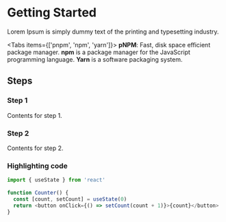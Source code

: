  

 

# Getting Started

Lorem Ipsum is simply dummy text of the printing and typesetting industry.

<Tabs items={['pnpm', 'npm', 'yarn']}>
  <Tab>**pNPM**: Fast, disk space efficient package manager.</Tab>
  <Tab>
    **npm** is a package manager for the JavaScript programming language.
  </Tab>
  <Tab>**Yarn** is a software packaging system.</Tab>
</Tabs>

## Steps

<Steps>
 
### Step 1
 
Contents for step 1.
 
### Step 2
 
Contents for step 2.
 
</Steps>

### Highlighting code
```js {1,4-5}
import { useState } from 'react'
 
function Counter() {
  const [count, setCount] = useState(0)
  return <button onClick={() => setCount(count + 1)}>{count}</button>
}
```